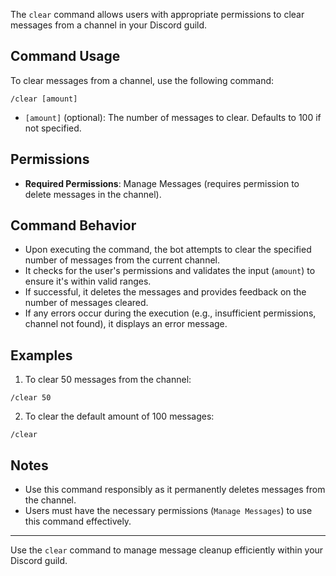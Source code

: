 The `clear` command allows users with appropriate permissions to clear messages from a channel in your Discord guild.

## Command Usage

To clear messages from a channel, use the following command:

```
/clear [amount]
```

- `[amount]` (optional): The number of messages to clear. Defaults to 100 if not specified.

## Permissions

- **Required Permissions**: Manage Messages (requires permission to delete messages in the channel).

## Command Behavior

- Upon executing the command, the bot attempts to clear the specified number of messages from the current channel.
- It checks for the user's permissions and validates the input (`amount`) to ensure it's within valid ranges.
- If successful, it deletes the messages and provides feedback on the number of messages cleared.
- If any errors occur during the execution (e.g., insufficient permissions, channel not found), it displays an error message.

## Examples

1. To clear 50 messages from the channel:

```
/clear 50
```

2. To clear the default amount of 100 messages:

```
/clear
```

## Notes

- Use this command responsibly as it permanently deletes messages from the channel.
- Users must have the necessary permissions (`Manage Messages`) to use this command effectively.

---

Use the `clear` command to manage message cleanup efficiently within your Discord guild.
